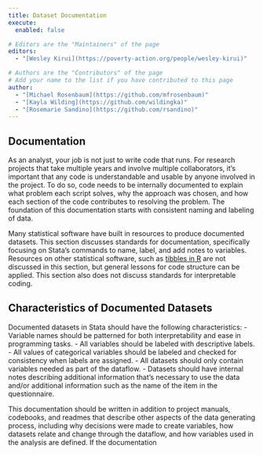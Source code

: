 ```yaml
---
title: Dataset Documentation
execute: 
  enabled: false

# Editors are the "Maintainers" of the page
editors:
  - "[Wesley Kirui](https://poverty-action.org/people/wesley-kirui)"

# Authors are the "Contributors" of the page
# Add your name to the list if you have contributed to this page
author:
  - "[Michael Rosenbaum](https://github.com/mfrosenbaum)"
  - "[Kayla Wilding](https://github.com/wildingka)"
  - "[Rosemarie Sandino](https://github.com/rsandino)"
---
```


## Documentation

As an analyst, your job is not just to write code that runs. For research projects that take multiple years and involve multiple collaborators, it’s important that any code is understandable and usable by anyone involved in the project. To do so, code needs to be internally documented to explain what problem each script solves, why the approach was chosen, and how each section of the code contributes to resolving the problem. The foundation of this documentation starts with consistent naming and labeling of data.

Many statistical software have built in resources to produce documented datasets. This section discusses standards for documentation, specifically focusing on Stata’s commands to name, label, and add notes to variables. Resources on other statistical software, such as [tibbles in R](https://r4ds.had.co.nz/tibbles.html) are not discussed in this section, but general lessons for code structure can be applied. This section also does not discuss standards for interpretable coding.

## Characteristics of Documented Datasets

Documented datasets in Stata should have the following characteristics:
- Variable names should be patterned for both interpretability and ease in programming tasks.
- All variables should be labeled with descriptive labels.
- All values of categorical variables should be labeled and checked for consistency when labels are assigned.
- All datasets should only contain variables needed as part of the dataflow.
- Datasets should have internal notes describing additional information that’s necessary to use the data and/or additional information such as the name of the item in the questionnaire.

This documentation should be written in addition to project manuals, codebooks, and readmes that describe other aspects of the data generating process, including why decisions were made to create variables, how datasets relate and change through the dataflow, and how variables used in the analysis are defined. If the documentation 
